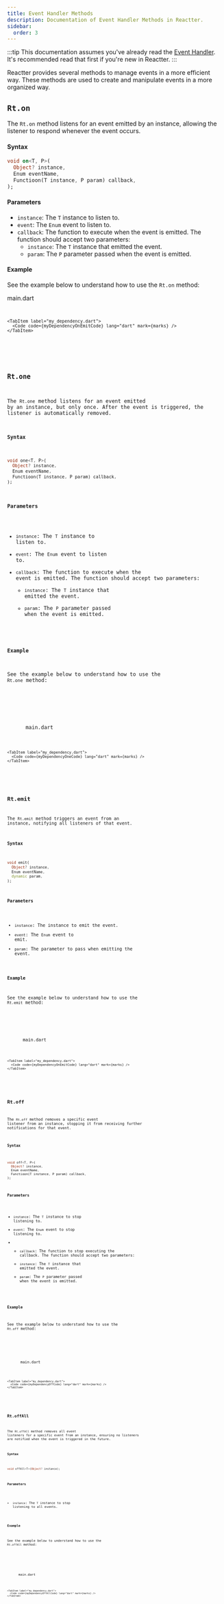 ```yaml
---
title: Event Handler Methods
description: Documentation of Event Handler Methods in Reactter.
sidebar:
  order: 3
---
```







:::tip
This documentation assumes you've already read the [Event Handler](/reactter/core_concepts/event_handler).
It's recommended read that first if you're new in Reactter.
:::

Reactter provides several methods to manage events in a more efficient way. These methods are used to create and manipulate events in a more organized way.

## <HM>`Rt.on`</HM>

The <HM>`Rt.on`</HM> method listens for an event emitted by an instance, allowing the listener to respond whenever the event occurs.

#### Syntax

```dart showLineNumbers=false
void on<T, P>(
  Object? instance,
  Enum eventName,
  Functioon(T instance, P param) callback,
);
```

#### Parameters

- `instance`: The <HT>`T`</HT> instance to listen to.
- `event`: The <HT>`Enum`</HT> event to listen to.
- <HM>`callback`</HM>: The function to execute when the event is emitted. The function should accept two parameters:
  - `instance`: The <HT>`T`</HT> instance that emitted the event.
  - `param`: The <HT>`P`</HT> parameter passed when the event is emitted.

#### Example

See the example below to understand how to use the <HM>`Rt.on`</HM> method:

<CodeTabs>
  <ZappButton path="examples/event_handler_on_emit"/>

  <Tabs>
    <TabItem>
      <HM single slot="label">main.dart</HM>
      <Code code={mainOnEmitCode} lang="dart" mark={[...marks, {range: "7-11,17-21,24-28,31-35"}]} collapse={["36-70", "72-100"]} />
    </TabItem>

    <TabItem label="my_dependency.dart">
      <Code code={myDependencyOnEmitCode} lang="dart" mark={marks} />
    </TabItem>
  </Tabs>
</CodeTabs>

## <HM>`Rt.one`</HM>

The <HM>`Rt.one`</HM> method listens for an event emitted by an instance, but only once. After the event is triggered, the listener is automatically removed.

#### Syntax

```dart showLineNumbers=false
void one<T, P>(
  Object? instance,
  Enum eventName,
  Functioon(T instance, P param) callback,
);
```

#### Parameters

- `instance`: The <HT>`T`</HT> instance to listen to.
- `event`: The <HT>`Enum`</HT> event to listen to.
- <HM>`callback`</HM>: The function to execute when the event is emitted. The function should accept two parameters:
  - `instance`: The <HT>`T`</HT> instance that emitted the event.
  - `param`: The <HT>`P`</HT> parameter passed when the event is emitted.

#### Example

See the example below to understand how to use the <HM>`Rt.one`</HM> method:

<CodeTabs>
  <ZappButton path="examples/event_handler_one"/>

  <Tabs>
    <TabItem>
      <HM single slot="label">main.dart</HM>
      <Code code={mainOneCode} lang="dart" mark={[...marks, {range: "7-11,17-21,24-28,31-35"}]} collapse={["36-66", "68-100"]} />
    </TabItem>

    <TabItem label="my_dependency.dart">
      <Code code={myDependencyOneCode} lang="dart" mark={marks} />
    </TabItem>
  </Tabs>
</CodeTabs>

## <HM>`Rt.emit`</HM>

The <HM>`Rt.emit`</HM> method triggers an event from an instance, notifying all listeners of that event.

#### Syntax

```dart showLineNumbers=false
void emit(
  Object? instance,
  Enum eventName,
  dynamic param,
);
```

#### Parameters

- `instance`: The instance to emit the event.
- `event`: The <HT>`Enum`</HT> event to emit.
- `param`: The parameter to pass when emitting the event.

#### Example

See the example below to understand how to use the <HM>`Rt.emit`</HM> method:

<CodeTabs>
  <ZappButton path="examples/event_handler_on_emit"/>

  <Tabs>
    <TabItem>
      <HM single slot="label">main.dart</HM>
      <Code code={mainOnEmitCode} lang="dart" mark={[...marks, {range: "52,63,68"}]} collapse={["6-48", "53-60", "69-70", "72-100"]} />
    </TabItem>

    <TabItem label="my_dependency.dart">
      <Code code={myDependencyOnEmitCode} lang="dart" mark={marks} />
    </TabItem>
  </Tabs>
</CodeTabs>

## <HM>`Rt.off`</HM>

The <HM>`Rt.off`</HM> method removes a specific event listener from an instance, stopping it from receiving further notifications for that event.

#### Syntax

```dart showLineNumbers=false
void off<T, P>(
  Object? instance,
  Enum eventName,
  Functioon(T instance, P param) callback,
);
```

#### Parameters

- `instance`: The <HT>`T`</HT> instance to stop listening to.
- `event`: The <HT>`Enum`</HT> event to stop listening to.
- - <HM>`callback`</HM>: The function to stop executing the callback. The function should accept two parameters:
  - `instance`: The <HT>`T`</HT> instance that emitted the event.
  - `param`: The <HT>`P`</HT> parameter passed when the event is emitted.

#### Example

See the example below to understand how to use the <HM>`Rt.off`</HM> method:

<CodeTabs>
  <ZappButton path="examples/event_handler_off"/>

  <Tabs>
    <TabItem>
      <HM single slot="label">main.dart</HM>
      <Code code={mainOffCode} lang="dart" mark={[...marks, {range: "63-67,70,73"}]} collapse={["4-20", "22-61", "74-83", "85-100"]} />
    </TabItem>

    <TabItem label="my_dependency.dart">
      <Code code={myDependencyOffCode} lang="dart" mark={marks} />
    </TabItem>
  </Tabs>
</CodeTabs>

## <HM>`Rt.offAll`</HM>

The <HM>`Rt.offAll`</HM> method removes all event listeners for a specific event from an instance, ensuring no listeners are notified when the event is triggered in the future.

#### Syntax

```dart showLineNumbers=false
void offAll<T>(Object? instance);
```

#### Parameters

- `instance`: The <HT>`T`</HT> instance to stop listening to all events.

#### Example

See the example below to understand how to use the <HM>`Rt.offAll`</HM> method:

<CodeTabs>
  <ZappButton path="examples/event_handler_off_all"/>

  <Tabs>
    <TabItem>
      <HM single slot="label">main.dart</HM>
      <Code code={mainOffAllCode} lang="dart" mark={[...marks, {range: "55,59"}]} collapse={["6-53", "60-75", "77-100"]} />
    </TabItem>

    <TabItem label="my_dependency.dart">
      <Code code={myDependencyOffAllCode} lang="dart" mark={marks} />
    </TabItem>
  </Tabs>
</CodeTabs>